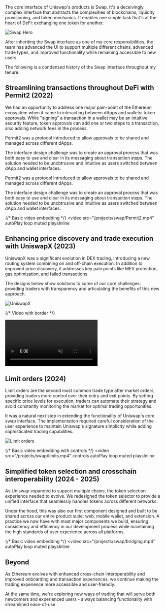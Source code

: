 The core interface of Uniswap's products is Swap. It's a deceivingly complex interface that 
abstracts the complexities of blockchains, liquidity provisioning, and token mechanics. It enables
one simple task that's at the heart of DeFi: exchanging one token for another.

<div className="image-container">
  <img 
    src="/projects/swap/swap-hero.png" 
    alt="Swap Hero" 
    className="project-image"
  />
</div>

After inheriting the Swap interface as one of my core responsibilities, the team has advanced 
the UI to support multiple different chains, advanced trade types, and improved functionality 
while remaining accessible to new users.

The following is a condensed history of the Swap interface throughout my tenure.


## Streamlining transactions throughout DeFi with Permit2 (2022)

We had an opportunity to address one major pain-point of the Ethereum ecosystem when it came to 
interacting between dApps and wallets: token approvals. While "signing" a transaction in 
a wallet may be an intuitive security feature, token approvals can add one or two steps to a transaction, 
also adding network fees in the process.

Permit2 was a protocol introduced to allow approvals to be shared and managed across different dApps.

The interface design challenge was to create an approval process that was both easy to use and clear in its messaging about transaction steps. The solution needed to be unobtrusive and intuitive as users switched between dApp and wallet interfaces.

Permit2 was a protocol introduced to allow approvals to be shared and managed across different dApps.

The interface design challenge was to create an approval process that was both easy to use and 
clear in its messaging about transaction steps. The solution needed to be unobtrusive and intuitive 
as users switched between dApp and wallet interfaces.

{/* Basic video embedding */}
<video 
  src="/projects/swap/Permit2.mp4" 
  autoPlay 
  loop 
  muted 
  playsInline
></video>

## Enhancing price discovery and trade execution with UniswapX (2023)

UniswapX was a significant evolution in DEX trading, introducing a new routing system combining 
on and off-chain execution. In addition to improved price discovery, it addresses key pain points 
like MEV protection, gas optimization, and failed transactions.

The designs below show solutions to some of our core challenges: providing traders with 
transparency and articulating the benefits of this new approach.

![UniswapX](/projects/swap/uniswapx.png)


{/* Video with border */}
<div className="video-container with-border">
  <video 
    src="/projects/swap/uniswapx-prototype.mp4" 
    autoPlay 
    loop 
    muted 
    playsInline
  ></video>
</div>

## Limit orders (2024)

Limit orders are the second most common trade type after market orders, providing traders 
more control over their entry and exit points. By setting specific price levels for execution, 
traders can automate their strategy and avoid constantly monitoring the market for optimal 
trading opportunities.

It was a natural next step in extending the functionality of Uniswap's core swap interface. 
The implementation required careful consideration of the user experience to maintain Uniswap's 
signature simplicity while adding sophisticated trading capabilities.

![Limit orders](/projects/swap/limits.png)

{/* Basic video embedding with controls */}
<video 
  src="/projects/swap/limits.mp4" 
  controls
  autoPlay 
  loop 
  muted 
  playsInline
></video>

## Simplified token selection and crosschain interoperability (2024 - 2025)

As Uniswap expanded to support multiple chains, the token selection experience needed to evolve. 
We redesigned the token selector to provide a unified interface that seamlessly handles tokens 
across different networks. 

Under the hood, this was also our first component designed and built to be shared across our 
entire product suite: web, mobile wallet, and extension. A practice we now have with most major 
components we build, ensuring consistency and efficiency in our development process while 
maintaining the high standards of user experience across all platforms.

{/* Basic video embedding */}
<video 
  src="/projects/swap/bridging.mp4" 
  autoPlay 
  loop 
  muted 
  playsInline
></video>

## Beyond

As Ethereum evolves with enhanced cross-chain interoperability and improved onboarding and transaction experiences, we continue making the trading experience more accessible and user-friendly.

At the same time, we're exploring new ways of trading that will serve both newcomers and experienced users - always balancing functionality with streamlined ease-of-use.